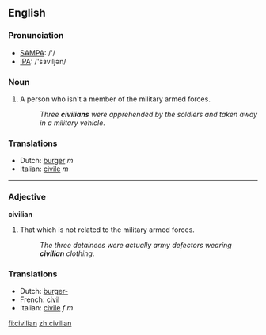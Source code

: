 ==English==

===Pronunciation===
*[[w:SAMPA|SAMPA]]: /'/
*[[w:IPA|IPA]]: /'sɜviljən/

===Noun===
{{en-noun-reg}}

# A person who isn't a member of the military armed forces.
#:''Three '''civilians''' were apprehended by the soldiers and taken away in a military vehicle''.

===Translations===
*Dutch: [[burger]] ''m''
*Italian: [[civile]] ''m''

----

===Adjective===
'''civilian'''

# That which is not related to the military armed forces.
#:''The three detainees were actually army defectors wearing '''civilian''' clothing''.

===Translations===
*Dutch: [[burger-]]
*French: [[civil]]
*Italian: [[civile]] ''f'' ''m''

[[fi:civilian]]
[[zh:civilian]]
